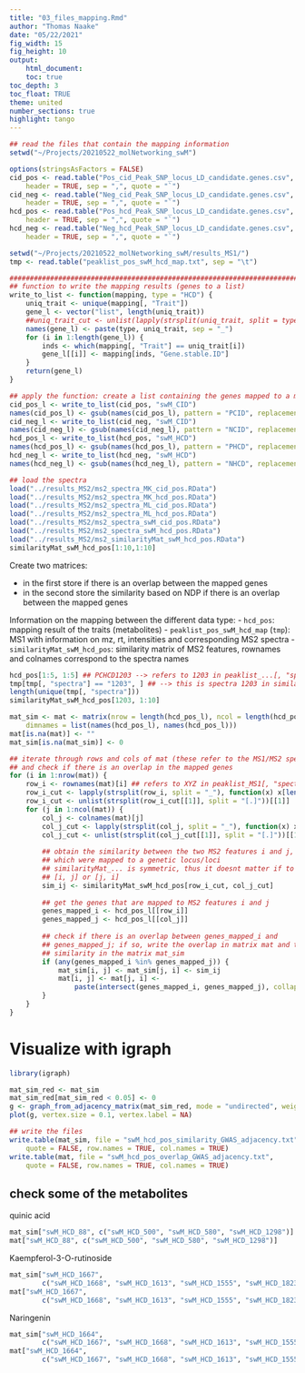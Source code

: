 ```yaml
---
title: "03_files_mapping.Rmd"
author: "Thomas Naake"
date: "05/22/2021"
fig_width: 15
fig_height: 10
output:
    html_document:
    toc: true
toc_depth: 3
toc_float: TRUE
theme: united
number_sections: true
highlight: tango
---
```



```r
## read the files that contain the mapping information
setwd("~/Projects/20210522_molNetworking_swM")

options(stringsAsFactors = FALSE)
cid_pos <- read.table("Pos_cid_Peak_SNP_locus_LD_candidate.genes.csv", 
    header = TRUE, sep = ",", quote = "`")
cid_neg <- read.table("Neg_cid_Peak_SNP_locus_LD_candidate.genes.csv", 
    header = TRUE, sep = ",", quote = "`")
hcd_pos <- read.table("Pos_hcd_Peak_SNP_locus_LD_candidate.genes.csv", 
    header = TRUE, sep = ",", quote = "`")
hcd_neg <- read.table("Neg_hcd_Peak_SNP_locus_LD_candidate.genes.csv", 
    header = TRUE, sep = ",", quote = "`")

setwd("~/Projects/20210522_molNetworking_swM/results_MS1/")
tmp <- read.table("peaklist_pos_swM_hcd_map.txt", sep = "\t")
```

```r
################################################################################
## function to write the mapping results (genes to a list)
write_to_list <- function(mapping, type = "HCD") {
    uniq_trait <- unique(mapping[, "Trait"])
    gene_l <- vector("list", length(uniq_trait))
    ##uniq_trait_cut <- unlist(lapply(strsplit(uniq_trait, split = type), "[", 2))
    names(gene_l) <- paste(type, uniq_trait, sep = "_")
    for (i in 1:length(gene_l)) {
        inds <- which(mapping[, "Trait"] == uniq_trait[i])
        gene_l[[i]] <- mapping[inds, "Gene.stable.ID"]
    }
    return(gene_l)
}
```

```r
## apply the function: create a list containing the genes mapped to a metabolite
cid_pos_l <- write_to_list(cid_pos, "swM_CID")
names(cid_pos_l) <- gsub(names(cid_pos_l), pattern = "PCID", replacement = "")
cid_neg_l <- write_to_list(cid_neg, "swM_CID")
names(cid_neg_l) <- gsub(names(cid_neg_l), pattern = "NCID", replacement = "")
hcd_pos_l <- write_to_list(hcd_pos, "swM_HCD")
names(hcd_pos_l) <- gsub(names(hcd_pos_l), pattern = "PHCD", replacement = "")
hcd_neg_l <- write_to_list(hcd_neg, "swM_HCD")
names(hcd_neg_l) <- gsub(names(hcd_neg_l), pattern = "NHCD", replacement = "")

## load the spectra
load("../results_MS2/ms2_spectra_MK_cid_pos.RData")
load("../results_MS2/ms2_spectra_MK_hcd_pos.RData")
load("../results_MS2/ms2_spectra_ML_cid_pos.RData")
load("../results_MS2/ms2_spectra_ML_hcd_pos.RData")
load("../results_MS2/ms2_spectra_swM_cid_pos.RData")
load("../results_MS2/ms2_spectra_swM_hcd_pos.RData")
load("../results_MS2/ms2_similarityMat_swM_hcd_pos.RData")
similarityMat_swM_hcd_pos[1:10,1:10]
```

Create two matrices: 

- in the first store if there is an overlap between the mapped genes
- in the second store the similarity based on NDP if there is an overlap 
   between the mapped genes


Information on the mapping between the different data type:
 - `hcd_pos`: mapping result of the traits (metabolites)
 - `peaklist_pos_swM_hcd_map` (`tmp`): MS1 with information on mz, rt, intensities 
      and corresponding MS2 spectra
 - `similarityMat_swM_hcd_pos`: similarity matrix of MS2 features, rownames and 
    colnames correspond to the spectra names

```r
hcd_pos[1:5, 1:5] ## PCHCD1203 --> refers to 1203 in peaklist_...[, "spectra"] (tmp)
tmp[tmp[, "spectra"] == "1203", ] ## --> this is spectra 1203 in similarityMat
length(unique(tmp[, "spectra"]))
similarityMat_swM_hcd_pos[1203, 1:10]
```

```r
mat_sim <- mat <- matrix(nrow = length(hcd_pos_l), ncol = length(hcd_pos_l), 
    dimnames = list(names(hcd_pos_l), names(hcd_pos_l)))
mat[is.na(mat)] <- ""
mat_sim[is.na(mat_sim)] <- 0

## iterate through rows and cols of mat (these refer to the MS1/MS2 spectra) 
## and check if there is an overlap in the mapped genes
for (i in 1:nrow(mat)) {
    row_i <- rownames(mat)[i] ## refers to XYZ in peaklist_MS1[, "spectra"]
    row_i_cut <- lapply(strsplit(row_i, split = "_"), function(x) x[length(x)])
    row_i_cut <- unlist(strsplit(row_i_cut[[1]], split = "[.]"))[[1]]
    for (j in 1:ncol(mat)) {
        col_j <- colnames(mat)[j]
        col_j_cut <- lapply(strsplit(col_j, split = "_"), function(x) x[length(x)])
        col_j_cut <- unlist(strsplit(col_j_cut[[1]], split = "[.]"))[[1]]
        
        ## obtain the similarity between the two MS2 features i and j, 
        ## which were mapped to a genetic locus/loci
        ## similarityMat_... is symmetric, thus it doesnt matter if to take 
        ## [i, j] or [j, i]
        sim_ij <- similarityMat_swM_hcd_pos[row_i_cut, col_j_cut]
        
        ## get the genes that are mapped to MS2 features i and j
        genes_mapped_i <- hcd_pos_l[[row_i]]
        genes_mapped_j <- hcd_pos_l[[col_j]]
        
        ## check if there is an overlap between genes_mapped_i and 
        ## genes_mapped_j; if so, write the overlap in matrix mat and the 
        ## similarity in the matrix mat_sim
        if (any(genes_mapped_i %in% genes_mapped_j)) {
            mat_sim[i, j] <- mat_sim[j, i] <- sim_ij
            mat[i, j] <- mat[j, i] <- 
                paste(intersect(genes_mapped_i, genes_mapped_j), collapse = ",")
        }
    }
}
```


# Visualize with igraph
```r
library(igraph)

mat_sim_red <- mat_sim
mat_sim_red[mat_sim_red < 0.05] <- 0
g <- graph_from_adjacency_matrix(mat_sim_red, mode = "undirected", weighted = TRUE, diag = FALSE)
plot(g, vertex.size = 0.1, vertex.label = NA)

## write the files 
write.table(mat_sim, file = "swM_hcd_pos_similarity_GWAS_adjacency.txt", 
    quote = FALSE, row.names = TRUE, col.names = TRUE)
write.table(mat, file = "swM_hcd_pos_overlap_GWAS_adjacency.txt", 
    quote = FALSE, row.names = TRUE, col.names = TRUE)
```

## check some of the metabolites

quinic acid
```r
mat_sim["swM_HCD_88", c("swM_HCD_500", "swM_HCD_580", "swM_HCD_1298")]
mat["swM_HCD_88", c("swM_HCD_500", "swM_HCD_580", "swM_HCD_1298")]
```

Kaempferol-3-O-rutinoside
```r
mat_sim["swM_HCD_1667", 
        c("swM_HCD_1668", "swM_HCD_1613", "swM_HCD_1555", "swM_HCD_1823")]
mat["swM_HCD_1667", 
        c("swM_HCD_1668", "swM_HCD_1613", "swM_HCD_1555", "swM_HCD_1823")]
```

Naringenin
```r
mat_sim["swM_HCD_1664", 
        c("swM_HCD_1667", "swM_HCD_1668", "swM_HCD_1613", "swM_HCD_1555", "swM_HCD_1823")]
mat["swM_HCD_1664", 
        c("swM_HCD_1667", "swM_HCD_1668", "swM_HCD_1613", "swM_HCD_1555", "swM_HCD_1823")]

```